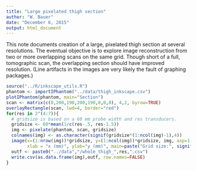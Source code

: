 ```yaml
---
title: "Large pixelated thigh section"
author: "W. Bauer"
date: "December 6, 2015"
output: html_document
---
```


This note documents creation of a large, pixelated thigh section at several resolutions. The eventual objective is to explore image reconstruction from two or more overlapping scans on the same grid. Though short of a full, tomographic scan, the overlapping section should have improved resolution. (Line artifacts in the images are very likely the fault of graphing packages.)

```r
source("../R/inkscape_utils.R")
phantom <- importIPhantom("../data/thigh_inkscape.csv")
plotIPhantom(phantom, main="Section")
scan <- matrix(c(0,200,190,200,190,0,0,0), 4,2, byrow=TRUE)
overlayRectangle(scan, lwd=4, border="red")
for(res in 2^(4:7)){
  # gridsize is based on a 60 mm probe width and res transducers.
  gridsize <- 60*mean(1/c(res-.5, res-1.5)) 
  img <- pixelate(phantom, scan, gridsize)
  colnames(img) <- as.character(signif(gridsize*(1:ncol(img)-1),4))
  image(x=(1:nrow(img))*gridsize, y=(1:ncol(img))*gridsize, img, asp=1, 
        xlab = "x (mm)", ylab="y (mm)", main=paste("Grid size:", signif(gridsize,4), "mm"))
  outf <- paste0("../data","/whole_thigh_",res,".csv")
  write.csv(as.data.frame(img),outf, row.names=FALSE)
}
```

